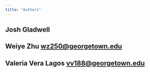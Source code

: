 ```yaml
---
title: "Authors"
---
```


## Josh Gladwell

## Weiye Zhu <wz250@georgetown.edu>

## Valeria Vera Lagos <vv188@georgetown.edu>
